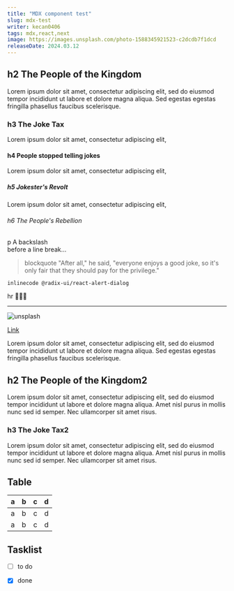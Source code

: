 ```yaml
---
title: "MDX component test"
slug: mdx-test
writer: kecan0406
tags: mdx,react,next
image: https://images.unsplash.com/photo-1588345921523-c2dcdb7f1dcd
releaseDate: 2024.03.12
---
```


## h2 The People of the Kingdom
Lorem ipsum dolor sit amet,
consectetur adipiscing elit,
sed do eiusmod tempor incididunt ut labore et dolore magna aliqua.
Sed egestas egestas fringilla phasellus faucibus scelerisque.

### h3 The Joke Tax
Lorem ipsum dolor sit amet,
consectetur adipiscing elit,

#### h4 People stopped telling jokes
Lorem ipsum dolor sit amet,
consectetur adipiscing elit,

##### h5 Jokester's Revolt
Lorem ipsum dolor sit amet,
consectetur adipiscing elit,

###### h6 The People's Rebellion

p A backslash\
before a line break…
> blockquote "After all," he said,
> "everyone enjoys a good joke,
> so it's only fair that they should pay for the privilege."

```
inlinecode @radix-ui/react-alert-dialog
```

hr 🔻🔻🔻
***
![unsplash](https://images.unsplash.com/photo-1588345921523-c2dcdb7f1dcd?w=752&q=100 "unsplas1h")

[Link](https://mdxjs.com "mdx")

Lorem ipsum dolor sit amet,
consectetur adipiscing elit,
sed do eiusmod tempor incididunt ut labore et dolore magna aliqua.
Sed egestas egestas fringilla phasellus faucibus scelerisque.

## h2 The People of the Kingdom2

Lorem ipsum dolor sit amet, consectetur adipiscing elit, sed do eiusmod tempor incididunt ut labore et dolore magna
aliqua. Amet nisl purus in mollis nunc sed id semper. Nec ullamcorper sit amet risus.

### h3 The Joke Tax2

Lorem ipsum dolor sit amet, consectetur adipiscing elit, sed do eiusmod tempor incididunt ut labore et dolore magna
aliqua. Amet nisl purus in mollis nunc sed id semper. Nec ullamcorper sit amet risus.

## Table

| a | b | c | d |
|---|:--|--:|:-:|
| a | b | c | d |
| a | b | c | d |

## Tasklist

* [ ] to do
* [x] done





